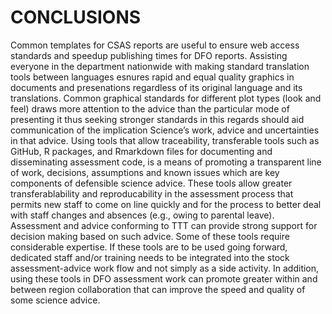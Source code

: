 # CONCLUSIONS

Common templates for CSAS reports are useful to ensure web access standards and speedup publishing times for DFO reports.
Assisting everyone in the department nationwide with making standard translation tools between languages esnures rapid and equal quality graphics in documents and presenations regardless of its original language and its translations.
Common graphical standards for different plot types (look and feel) draws more attention to the advice than the particular mode of presenting it thus seeking stronger standards in this regards should aid communication of the implication Science's work, advice and uncertainties in that advice.
Using tools that allow traceability, transferable tools such as GitHub, R packages, and Rmarkdown files for documenting and disseminating assessment code, is a means of promoting a transparent line of work, decisions, assumptions and known issues which are key components of defensible science advice.
These tools allow greater transferablability and reproducability in the assessment process that permits new staff to come on line quickly and for the process to better deal with staff changes and absences (e.g., owing to parental leave).
Assessment and advice conforming to TTT can provide strong support for decision making based on such advice. 
Some of these tools require considerable expertise. If these tools are to be used going forward, dedicated staff and/or training needs to be integrated into the stock assessment-advice work flow and not simply as a side activity.
In addition, using these tools in DFO assessment work can promote greater within and between region collaboration that can improve the speed and quality of some science advice.

